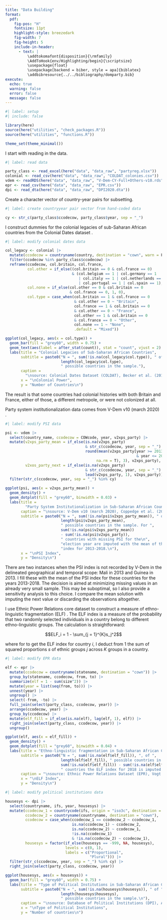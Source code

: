 ```yaml
---
title: "Data Building"
format: 
  pdf:
    fig-pos: "H"
    fontsize: 11pt
    highlight-style: breezedark
    fig-width: 7
    fig-height: 5
    include-in-header:
      - text: |
          \addtokomafont{disposition}{\rmfamily} 
          \AddToHook{env/Highlighting/begin}{\scriptsize} 
          \usepackage{float} 
          \usepackage[backend = biber, style = apa]{biblatex}
          \addbibresource{../../bibliography/domparty.bib}
execute: 
  echo: true
  warning: false
  error: false
  message: false
---
```


```r
#| label: setup
#| include: false

library(here)
source(here("utilities", "check_packages.R"))
source(here("utilities", "functions.R"))

theme_set(theme_minimal())
```

I start with reading in the data.

```r
#| label: read data

party_class <- read_excel(here("data", "data_raw", "partyreg.xlsx"))
colonial <- read_csv(here("data", "data_raw", "COLDAT_colonies.csv"))
vdem <- readRDS(here("data", "data_raw", "V-Dem-CY-Full+Others-v10.rds"))
epr <- read_csv(here("data", "data_raw", "EPR.csv"))
dpi <- read_dta(here("data", "data_raw", "DPI2020.dta"))
```

Create a character vector of country-year pairs for subsetting.

```r
#| label: create countryyear pair vector from hand-coded data

cy <- str_c(party_class$ccodecow, party_class$year, sep = "_")
```

I construct dummies for the colonial legacies of sub-Saharan African countries from the Colonial Dates dataset \parencite{becker_colonial_2019}.

```r
#| label: modify colonial dates data

col_legacy <- colonial |> 
  mutate(ccodecow = countryname(country, destination = "cown", warn = F)) |> 
  filter(ccodecow %in% party_class$ccodecow) |> 
  reframe(ccodecow, col.britain, col.france,
          col.other = if_else((col.britain == 0 & col.france == 0)
                              & (col.belgium == 1 | col.germany == 1
                                 | col.italy == 1 | col.netherlands == 1
                                 | col.portugal == 1 | col.spain == 1), 1, 0),
          col.none = if_else(col.other == 0 & col.britain == 0
                             & col.france == 0, 1, 0),
          col.type = case_when(col.britain == 1 & col.france == 0 
                               & col.other == 0 ~ "Britain",
                               col.france == 1 & col.britain == 0 
                               & col.other == 0 ~ "France",
                               col.other == 1 & col.britain == 0 
                               & col.france == 0 ~ "Other",
                               col.none == 1 ~ "None",
                               .default = "Mixed"))

ggplot(col_legacy, aes(x = col.type)) +
  geom_bar(fill = "grey60", width = 0.75) +
  geom_text(aes(label = after_stat(count)), stat = "count", vjust = 2) + 
  labs(title = "Colonial Legacies of Sub-Saharan African Countries",
       subtitle = paste0("N = ", sum(!is.na(col_legacy$col.type)), " of ", 
                         length(col_legacy$col.type), 
                         " possible countries in the sample."),
       caption = 
         "\nsource: Colonial Dates Dataset (COLDAT), Becker et al. (2019)",
       x = "\nColonial Power",
       y = "Number of Countries\n")
```

The result is that some countries had colonial histories with both Britain and France, either of those, a different metropole, or were not colonized at all.

Party system institutionalization data comes from V-Dem v10 (march 2020) \parencite{coppedge_v-dem_2020}. 

```r
#| label: modify PSI data

psi <- vdem |> 
  select(country_name, ccodecow = COWcode, year, v2xps_party) |> 
  mutate(v2xps_party_mean = if_else(is.na(v2xps_party)
                                    & str_c(ccodecow, year, sep = "_") %in% cy,
                                    round(mean(v2xps_party[year >= 2013
                                                           & year <= 2018], 
                                         na.rm = T), 3), v2xps_party),
         v2xos_party_next = if_else(is.na(v2xps_party)
                                    & str_c(ccodecow, year, sep = "_") %in% cy,
                                    lead(v2xps_party, 1), v2xps_party)) |> 
  filter(str_c(ccodecow, year, sep = "_") %in% cy)

ggplot(psi, aes(x = v2xps_party_mean)) +
  geom_density() +
  geom_dotplot(fill = "grey60", binwidth = 0.03) +
  labs(title = 
         "Party System Institutionalization in Sub-Saharan African Countries",
       caption = "\nsource: V-Dem v10 (march 2020), Coppedge et al. (2020)",
       subtitle = paste0("N = ", sum(!is.na(psi$v2xps_party_mean)), " of ", 
                         length(psi$v2xps_party_mean), 
                         " possible countries in the sample. For ",
                         sum(!is.na(psi$v2xps_party_mean))
                         - sum(!is.na(psi$v2xps_party)),
                         " countries with missing PSI for the\n",
                         "election year are imputed with the mean of the PSI ",
                         "index for 2013-2018.\n"),
       x = "\nPSI Index",
       y = "Density\n")
```

There are two instances when the PSI index is not recorded by V-Dem in the delineated geographical and temporal scope: Mali in 2013 and Guinea in 2013. I fill these with the mean of the PSI index for these countries for the years 2013-2018. The decision is aimed at minimizing missing values in an already very small sample. This may be suboptimal, so I also provide a sensitivity analysis to this choice. I compare the mean solution with imputing the next value or discarding the observations altogether.

I use Ethnic Power Relations core dataset to construct a measure of ethno-linguistic
fragmentation (ELF) \parencite{vogt_integrating_2015}. The ELF index is a measure of the probability that two randomly selected individuals in a country belong to different ethno-linguistic groups. The calculation is straightforward: 

$$ELF_i = 1 - \sum_{j = 1}^{K}s_j^2$$

where for to get the ELF index for country $i$, I deduct from 1 the sum of squared proportions $s$ of ethnic groups $j$ across $K$ groups in a country.

```r
#| label: modify EPR data

elf <- epr |> 
  mutate(ccodecow = countryname(statename, destination = "cown")) |>
  group_by(statename, ccodecow, from, to) |> 
  summarize(elf = 1 - sum(size^2)) |> 
  mutate(year = list(seq(from, to))) |> 
  unnest(year) |> 
  ungroup() |> 
  select(-from, -to) |> 
  full_join(select(party_class, ccodecow, year)) |> 
  arrange(ccodecow, year) |> 
  group_by(ccodecow) |> 
  mutate(elf_fill = if_else(is.na(elf), lag(elf, 1), elf)) |> 
  right_join(select(party_class, ccodecow, year)) |> 
  ungroup()

ggplot(elf, aes(x = elf_fill)) +
  geom_density() +
  geom_dotplot(fill = "grey60", binwidth = 0.04) +
  labs(title = "Ethno-linguistic fragmentation in Sub-Saharan African Countries",
       subtitle = paste0("N = ", sum(!is.na(elf$elf_fill)), ", of ", 
                         length(elf$elf_fill), " possible countries in the sample.\nFor ", 
                         sum(!is.na(elf$elf_fill)) - sum(!is.na(elf$elf)),
                         " countries the ELF index for 2018 is imputed with the 2017 value.\n"),
       caption = "\nsource: Ethnic Power Relations Dataset (EPR), Vogt et al. (2015)",
       x = "\nELF Index",
       y = "Density\n")
```

```r
#| label: modify political institutions data

housesys <- dpi |> 
  select(countryname, ifs, year, housesys) |> 
  mutate(ccodecow_1 = countrycode(ifs, origin = "iso3c", destination = "cown"),
         ccodecow_2 = countryname(countryname, destination = "cown"),
         ccodecow = case_when(ccodecow_1 == ccodecow_2 ~ ccodecow_1,
                              is.na(ccodecow_1) ~ ccodecow_2,
                              is.na(ccodecow_2) ~ ccodecow_1,
                              !is.na(ccodecow_1) 
                              & !is.na(ccodecow_2) ~ ccodecow_1),
         housesys = factor(if_else(housesys == -999, NA, housesys),
                           levels = c(0, 1), 
                           labels = c("Proportional",
                                      "Plural"))) |> 
  filter(str_c(ccodecow, year, sep = "_") %in% cy) |> 
  right_join(select(party_class, ccodecow, year))

ggplot(housesys, aes(x = housesys)) +
  geom_bar(fill = "grey60", width = 0.75) + 
  labs(title = "Type of Political Institutions in Sub-Saharan African Countries",
       subtitle = paste0("N = ", sum(!is.na(housesys$housesys)), " of ", 
                         length(housesys$housesys), 
                         " possible countries in the sample.\n"),
       caption = "\nsource: Database of Political Institutions (DPI), Arel-Bundock (2020)",
       x = "\nType of Political Institutions",
       y = "Number of countries\n")
```


\printbibliography

